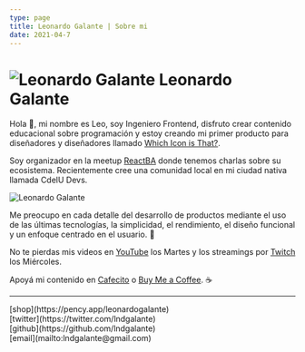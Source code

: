 ```yaml
---
type: page
title: Leonardo Galante | Sobre mi
date: 2021-04-7
---
```


# ![Leonardo Galante](/images/lg.png) Leonardo Galante

Hola 👋, mi nombre es Leo, soy Ingeniero Frontend, disfruto crear contenido educacional sobre programación y estoy creando mi primer producto para diseñadores y diseñadores llamado [Which Icon is That?](https://www.whichiconisthat.com).

Soy organizador en la meetup [ReactBA](https://www.meetup.com/es-ES/React-en-Buenos-Aires) donde tenemos charlas sobre su ecosistema.
Recientemente cree una comunidad local en mi ciudad nativa llamada CdelU Devs.

<img src="/images/cover.jpg" alt="Leonardo Galante" className="cover" />

Me preocupo en cada detalle del desarrollo de productos mediante el uso de las últimas tecnologías, la simplicidad, el rendimiento, el diseño funcional y un enfoque centrado en el usuario. 💎

No te pierdas mis videos en [YouTube](https://youtube.com/c/leonardogalante) los Martes y los streamings por [Twitch](https://www.twitch.tv/lndgalante) los Miércoles.

Apoyá mi contenido en [Cafecito](https://cafecito.app/leonardogalante) o [Buy Me a Coffee](https://www.buymeacoffee.com/lndgalant). ☕

---

<div>
  [shop](https://pency.app/leonardogalante)
  <br />
  [twitter](https://twitter.com/lndgalante)
  <br />
  [github](https://github.com/lndgalante)
  <br />
  [email](mailto:lndgalante@gmail.com)
</div>
